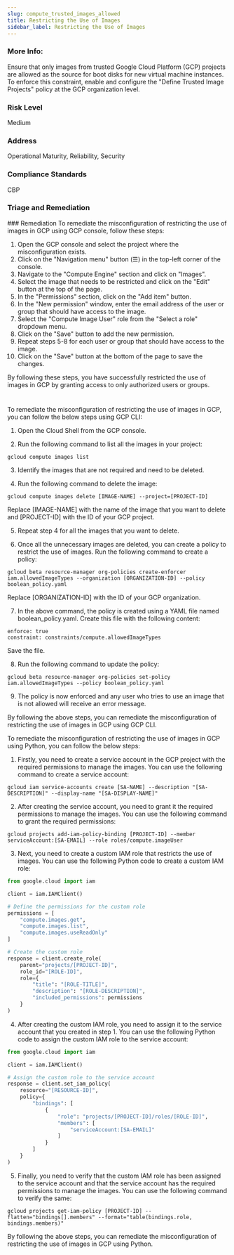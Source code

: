 ```yaml
---
slug: compute_trusted_images_allowed
title: Restricting the Use of Images
sidebar_label: Restricting the Use of Images
---
```


### More Info:

Ensure that only images from trusted Google Cloud Platform (GCP) projects are allowed as the source for boot disks for new virtual machine instances. To enforce this constraint, enable and configure the "Define Trusted Image Projects" policy at the GCP organization level.

### Risk Level

Medium

### Address

Operational Maturity, Reliability, Security

### Compliance Standards

CBP

### Triage and Remediation
<Tabs>
<Tab title='Remediation'>
### Remediation

<AccordionGroup>
<Accordion title='Using Console' defaultOpen='true'>
To remediate the misconfiguration of restricting the use of images in GCP using GCP console, follow these steps:

1. Open the GCP console and select the project where the misconfiguration exists.
2. Click on the "Navigation menu" button (☰) in the top-left corner of the console.
3. Navigate to the "Compute Engine" section and click on "Images".
4. Select the image that needs to be restricted and click on the "Edit" button at the top of the page.
5. In the "Permissions" section, click on the "Add item" button.
6. In the "New permission" window, enter the email address of the user or group that should have access to the image.
7. Select the "Compute Image User" role from the "Select a role" dropdown menu.
8. Click on the "Save" button to add the new permission.
9. Repeat steps 5-8 for each user or group that should have access to the image.
10. Click on the "Save" button at the bottom of the page to save the changes.

By following these steps, you have successfully restricted the use of images in GCP by granting access to only authorized users or groups.

#
</Accordion>

<Accordion title='Using CLI'>
To remediate the misconfiguration of restricting the use of images in GCP, you can follow the below steps using GCP CLI:

1. Open the Cloud Shell from the GCP console.

2. Run the following command to list all the images in your project:

```
gcloud compute images list
```

3. Identify the images that are not required and need to be deleted.

4. Run the following command to delete the image:

```
gcloud compute images delete [IMAGE-NAME] --project=[PROJECT-ID]
```

Replace [IMAGE-NAME] with the name of the image that you want to delete and [PROJECT-ID] with the ID of your GCP project.

5. Repeat step 4 for all the images that you want to delete.

6. Once all the unnecessary images are deleted, you can create a policy to restrict the use of images. Run the following command to create a policy:

```
gcloud beta resource-manager org-policies create-enforcer iam.allowedImageTypes --organization [ORGANIZATION-ID] --policy boolean_policy.yaml
```

Replace [ORGANIZATION-ID] with the ID of your GCP organization.

7. In the above command, the policy is created using a YAML file named boolean_policy.yaml. Create this file with the following content:

```
enforce: true
constraint: constraints/compute.allowedImageTypes
```

Save the file.

8. Run the following command to update the policy:

```
gcloud beta resource-manager org-policies set-policy iam.allowedImageTypes --policy boolean_policy.yaml
```

9. The policy is now enforced and any user who tries to use an image that is not allowed will receive an error message.

By following the above steps, you can remediate the misconfiguration of restricting the use of images in GCP using GCP CLI.
</Accordion>

<Accordion title='Using Python'>
To remediate the misconfiguration of restricting the use of images in GCP using Python, you can follow the below steps:

1. Firstly, you need to create a service account in the GCP project with the required permissions to manage the images. You can use the following command to create a service account:

```
gcloud iam service-accounts create [SA-NAME] --description "[SA-DESCRIPTION]" --display-name "[SA-DISPLAY-NAME]"
```

2. After creating the service account, you need to grant it the required permissions to manage the images. You can use the following command to grant the required permissions:

```
gcloud projects add-iam-policy-binding [PROJECT-ID] --member serviceAccount:[SA-EMAIL] --role roles/compute.imageUser
```

3. Next, you need to create a custom IAM role that restricts the use of images. You can use the following Python code to create a custom IAM role:

```python
from google.cloud import iam

client = iam.IAMClient()

# Define the permissions for the custom role
permissions = [
    "compute.images.get",
    "compute.images.list",
    "compute.images.useReadOnly"
]

# Create the custom role
response = client.create_role(
    parent="projects/[PROJECT-ID]",
    role_id="[ROLE-ID]",
    role={
        "title": "[ROLE-TITLE]",
        "description": "[ROLE-DESCRIPTION]",
        "included_permissions": permissions
    }
)
```

4. After creating the custom IAM role, you need to assign it to the service account that you created in step 1. You can use the following Python code to assign the custom IAM role to the service account:

```python
from google.cloud import iam

client = iam.IAMClient()

# Assign the custom role to the service account
response = client.set_iam_policy(
    resource="[RESOURCE-ID]",
    policy={
        "bindings": [
            {
                "role": "projects/[PROJECT-ID]/roles/[ROLE-ID]",
                "members": [
                    "serviceAccount:[SA-EMAIL]"
                ]
            }
        ]
    }
)
```

5. Finally, you need to verify that the custom IAM role has been assigned to the service account and that the service account has the required permissions to manage the images. You can use the following command to verify the same:

```
gcloud projects get-iam-policy [PROJECT-ID] --flatten="bindings[].members" --format="table(bindings.role, bindings.members)"
```

By following the above steps, you can remediate the misconfiguration of restricting the use of images in GCP using Python.
</Accordion>

</AccordionGroup>
</Tab>
</Tabs>

